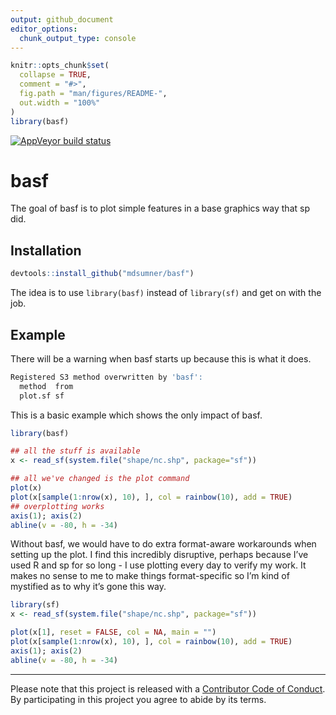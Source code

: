 ```yaml
---
output: github_document
editor_options: 
  chunk_output_type: console
---
```


<!-- README.md is generated from README.Rmd. Please edit that file -->

```r
knitr::opts_chunk$set(
  collapse = TRUE,
  comment = "#>",
  fig.path = "man/figures/README-",
  out.width = "100%"
)
library(basf)
```

[![AppVeyor build status](https://ci.appveyor.com/api/projects/status/github/mdsumner/basf?branch=master&svg=true)](https://ci.appveyor.com/project/mdsumner/basf)
  
# basf

The goal of basf is to plot simple features in a base graphics way that sp did. 

## Installation

```r
devtools::install_github("mdsumner/basf")
```

The idea is to use `library(basf)` instead of `library(sf)` and get on with the job. 

## Example

There will be a warning when basf starts up because this is what it does. 

```R
Registered S3 method overwritten by 'basf':
  method  from
  plot.sf sf  
```

This is a basic example which shows the only impact of basf.

```r
library(basf)

## all the stuff is available
x <- read_sf(system.file("shape/nc.shp", package="sf"))

## all we've changed is the plot command
plot(x)
plot(x[sample(1:nrow(x), 10), ], col = rainbow(10), add = TRUE)
## overplotting works
axis(1); axis(2)
abline(v = -80, h = -34)
```

Without basf, we would have to do extra format-aware workarounds when setting up
the plot. I find this incredibly disruptive, perhaps because I've used R and sp
for so long - I use plotting every day to verify my work. It makes no sense to
me to make things format-specific so I'm kind of mystified as to why it's gone
this way.

```R
library(sf)
x <- read_sf(system.file("shape/nc.shp", package="sf"))

plot(x[1], reset = FALSE, col = NA, main = "")
plot(x[sample(1:nrow(x), 10), ], col = rainbow(10), add = TRUE)
axis(1); axis(2)
abline(v = -80, h = -34)
```

---

Please note that this project is released with a [Contributor Code of Conduct](https://github.com/mdsumner/basf/blob/master/CODE_OF_CONDUCT.md).
  By participating in this project you agree to abide by its terms.

